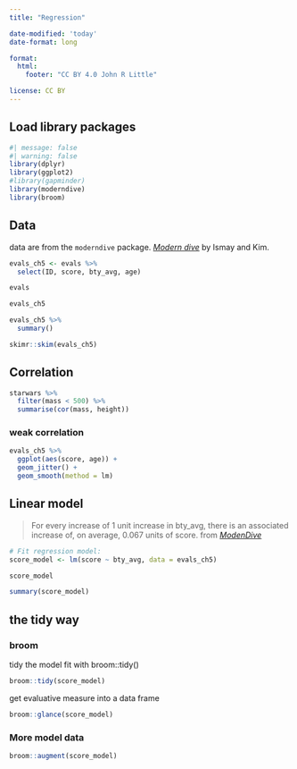 ```yaml
---
title: "Regression"

date-modified: 'today'
date-format: long

format: 
  html:
    footer: "CC BY 4.0 John R Little"

license: CC BY   
---
```


## Load library packages

```r
#| message: false
#| warning: false
library(dplyr)
library(ggplot2)
#library(gapminder)
library(moderndive)
library(broom)
```

## Data

data are from the `moderndive` package. [*Modern dive*](https://moderndive.com/) by Ismay and Kim.

```r
evals_ch5 <- evals %>% 
  select(ID, score, bty_avg, age)

evals

evals_ch5
```

```r
evals_ch5 %>% 
  summary()
```

```r
skimr::skim(evals_ch5)
```

## Correlation

```r

starwars %>% 
  filter(mass < 500) %>% 
  summarise(cor(mass, height))
```

### weak correlation

```r
evals_ch5 %>% 
  ggplot(aes(score, age)) +
  geom_jitter() +
  geom_smooth(method = lm)
```


## Linear model

> For every increase of 1 unit increase in bty_avg, there is an associated increase of, on average, 0.067 units of score. from [*ModenDive*](https://moderndive.com/5-regression.html)

```r
# Fit regression model:
score_model <- lm(score ~ bty_avg, data = evals_ch5)

score_model
```

```r
summary(score_model)
```


## the tidy way

### broom

tidy the model fit with broom::tidy()

```r
broom::tidy(score_model)
```

get evaluative measure into a data frame

```r
broom::glance(score_model)
```

### More model data


```r
broom::augment(score_model)
```
